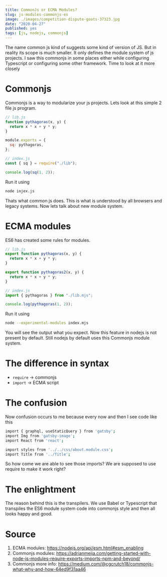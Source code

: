 ```yaml
---
title: CommonJs or ECMA Modules?
slug: js-modules-commonjs-es
image: ./images/competition-dispute-goats-37323.jpg
date: "2020-04-27"
published: yes
tags: [js, nodejs, commonjs]
---
```



The name common js kind of suggests some kind of version of JS. But in reality its scope is much smaller. It only defines the module system of js projects. I saw this commonjs in some places either while configuring Typescript or configuring some other framework. Time to look at it more closely

# Commonjs

Commonjs is a way to modularize your js projects. Lets look at this simple 2 file js program.

<CodeDivWrapper>

<Highlight>

```js
// lib.js
function pythagoras(x, y) {
  return x * x + y * y;
}

module.exports = {
  sq: pythagoras,
};
```

</Highlight>

</CodeDivWrapper>

<CodeDivWrapper>

<Highlight>

```js
// index.js
const { sq } = require("./lib");

console.log(sq(1, 2));
```

</Highlight>

</CodeDivWrapper>

Run it using

<CodeDivWrapper>

<Highlight>

```bash
node injex.js
```

</Highlight>

</CodeDivWrapper>

Thats what common js does. This is what is understood by all browsers and legacy systems. Now lets talk about new module system.

# ECMA modules

ES6 has created some rules for modules.

<CodeDivWrapper>

<Highlight>

```js
// lib.js
export function pythagoras(x, y) {
  return x * x + y * y;
}

export function pythagoras2(x, y) {
  return x * x + y * y;
}
```

</Highlight>

</CodeDivWrapper>

<CodeDivWrapper>

<Highlight>

```js
// index.js
import { pythagoras } from "./lib.mjs";

console.log(pythagoras(1, 2));
```

</Highlight>

</CodeDivWrapper>

Run it using

<CodeDivWrapper>

<Highlight>

```bash
node --experimental-modules index.mjs
```

</Highlight>

</CodeDivWrapper>

You will see the output what you expect. Now this feature in nodejs is not present by default. Still nodejs by default uses this Commonjs module system.

# The difference in syntax

- `require` -> commonjs
- `import` -> ECMA script

# The confusion

Now confusion occurs to me because every now and then I see code like this

<CodeDivWrapper>

<Highlight>

```bash
import { graphql, useStaticQuery } from 'gatsby';
import Img from 'gatsby-image';
import React from 'react';

import styles from '../../css/about.module.css';
import Title from '../Title';
```

</Highlight>

</CodeDivWrapper>

So how come we are able to see those imports? We are supposed to use require to make it work right?

# The enlightment

The reason behind this is the transpilers. We use Babel or Typescript that transpiles the ES6 module system code into commonjs style and then all looks happy and good.

# Source

1. ECMA modules: https://nodejs.org/api/esm.html#esm_enabling
2. Commonjs modules: https://adrianmejia.com/getting-started-with-node-js-modules-require-exports-imports-npm-and-beyond/
3. Commonjs more info: https://medium.com/@cgcrutch18/commonjs-what-why-and-how-64ed9f31aa46
